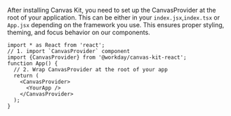 
<Meta title="Welcome" />

<WelcomePage />

After installing Canvas Kit, you need to set up the CanvasProvider at the root of your application.
This can be either in your `index.jsx`,`index.tsx` or `App.jsx` depending on the framework you use.
This ensures proper styling, theming, and focus behavior on our components.

```tsx
import * as React from 'react';
// 1. import `CanvasProvider` component
import {CanvasProvider} from '@workday/canvas-kit-react';
function App() {
  // 2. Wrap CanvasProvider at the root of your app
  return (
    <CanvasProvider>
      <YourApp />
    </CanvasProvider>
  );
}
```
